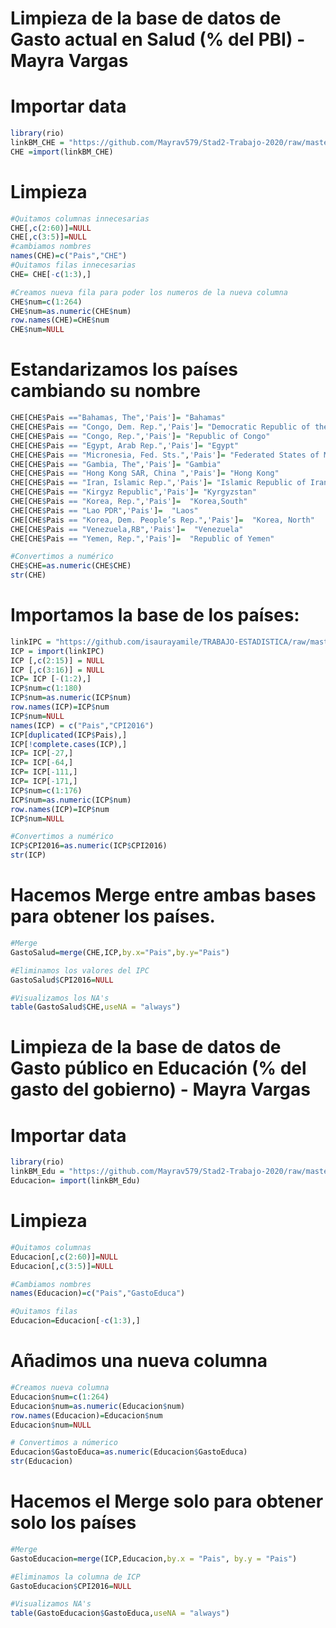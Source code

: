 # Limpieza de la base de datos de Gasto actual en Salud (% del PBI) - Mayra Vargas

# Importar data
```{r}
library(rio)
linkBM_CHE = "https://github.com/Mayrav579/Stad2-Trabajo-2020/raw/master/Current%20health%20expenditure%20(%25%20of%20GDP)%20-%20Excel.xls"
CHE =import(linkBM_CHE)
```
# Limpieza
```{r}
#Quitamos columnas innecesarias
CHE[,c(2:60)]=NULL
CHE[,c(3:5)]=NULL
#cambiamos nombres
names(CHE)=c("Pais","CHE")
#Quitamos filas innecesarias
CHE= CHE[-c(1:3),]
```
```{r}
#Creamos nueva fila para poder los numeros de la nueva columna
CHE$num=c(1:264)
CHE$num=as.numeric(CHE$num)
row.names(CHE)=CHE$num
CHE$num=NULL
```

# Estandarizamos los países cambiando su nombre
```{r}
CHE[CHE$Pais =="Bahamas, The",'Pais']= "Bahamas"
CHE[CHE$Pais == "Congo, Dem. Rep.",'Pais']= "Democratic Republic of the Congo"
CHE[CHE$Pais == "Congo, Rep.",'Pais']= "Republic of Congo"
CHE[CHE$Pais == "Egypt, Arab Rep.",'Pais']= "Egypt"
CHE[CHE$Pais == "Micronesia, Fed. Sts.",'Pais']= "Federated States of Micronesia"
CHE[CHE$Pais == "Gambia, The",'Pais']= "Gambia"
CHE[CHE$Pais == "Hong Kong SAR, China ",'Pais']= "Hong Kong"
CHE[CHE$Pais == "Iran, Islamic Rep.",'Pais']= "Islamic Republic of Iran"
CHE[CHE$Pais == "Kirgyz Republic",'Pais']= "Kyrgyzstan"
CHE[CHE$Pais == "Korea, Rep.",'Pais']=  "Korea,South"
CHE[CHE$Pais == "Lao PDR",'Pais']=  "Laos"
CHE[CHE$Pais == "Korea, Dem. People’s Rep.",'Pais']=  "Korea, North"
CHE[CHE$Pais == "Venezuela,RB",'Pais']=  "Venezuela"
CHE[CHE$Pais == "Yemen, Rep.",'Pais']=  "Republic of Yemen"

#Convertimos a numérico
CHE$CHE=as.numeric(CHE$CHE)
str(CHE)
```

# Importamos la base de los países:

```{r}
linkIPC = "https://github.com/isaurayamile/TRABAJO-ESTADISTICA/raw/master/CPI2019.xlsx"
ICP = import(linkIPC)
ICP [,c(2:15)] = NULL 
ICP [,c(3:16)] = NULL 
ICP= ICP [-(1:2),]
ICP$num=c(1:180)
ICP$num=as.numeric(ICP$num)
row.names(ICP)=ICP$num
ICP$num=NULL
names(ICP) = c("Pais","CPI2016")
ICP[duplicated(ICP$Pais),]
ICP[!complete.cases(ICP),]
ICP= ICP[-27,]
ICP= ICP[-64,]
ICP= ICP[-111,]
ICP= ICP[-171,]
ICP$num=c(1:176)
ICP$num=as.numeric(ICP$num)
row.names(ICP)=ICP$num
ICP$num=NULL

#Convertimos a numérico
ICP$CPI2016=as.numeric(ICP$CPI2016)
str(ICP)
```

# Hacemos Merge entre ambas bases para obtener los países.
```{r}
#Merge
GastoSalud=merge(CHE,ICP,by.x="Pais",by.y="Pais") 

#Eliminamos los valores del IPC
GastoSalud$CPI2016=NULL

#Visualizamos los NA's
table(GastoSalud$CHE,useNA = "always")
```


# Limpieza de la base de datos de Gasto público en Educación (% del gasto del gobierno) - Mayra Vargas

# Importar data
```{r}
library(rio)
linkBM_Edu = "https://github.com/Mayrav579/Stad2-Trabajo-2020/raw/master/Government%20expenditure%20on%20education%20(%25)%20-%20Excel.xls"
Educacion= import(linkBM_Edu)
```
# Limpieza
```{r}
#Quitamos columnas
Educacion[,c(2:60)]=NULL
Educacion[,c(3:5)]=NULL

#Cambiamos nombres
names(Educacion)=c("Pais","GastoEduca")

#Quitamos filas
Educacion=Educacion[-c(1:3),]
```

# Añadimos una nueva columna 
```{r}
#Creamos nueva columna
Educacion$num=c(1:264)
Educacion$num=as.numeric(Educacion$num)
row.names(Educacion)=Educacion$num
Educacion$num=NULL

# Convertimos a númerico
Educacion$GastoEduca=as.numeric(Educacion$GastoEduca)
str(Educacion)
```

# Hacemos el Merge solo para obtener solo los países 
```{r}
#Merge
GastoEducacion=merge(ICP,Educacion,by.x = "Pais", by.y = "Pais")

#Eliminamos la columna de ICP
GastoEducacion$CPI2016=NULL

#Visualizamos NA's
table(GastoEducacion$GastoEduca,useNA = "always")
```


